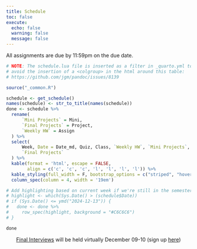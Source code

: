 ```yaml
---
title: Schedule
toc: false
execute:
  echo: false
  warning: false
  message: false
---
```


All assignments are due by 11:59pm on the due date.

```r
# NOTE: The schedule.lua file is inserted as a filter in _quarto.yml to 
# avoid the insertion of a <colgroup> in the html around this table: 
# https://github.com/jgm/pandoc/issues/8139

source("_common.R")

schedule <- get_schedule() 
names(schedule) <- str_to_title(names(schedule))
done <- schedule %>%
  rename(
      `Mini Projects` = Mini,
      `Final Projects` = Project,
      `Weekly HW` = Assign
  ) %>%
  select(
      Week, Date = Date_md, Quiz, Class, `Weekly HW`, `Mini Projects`,
      `Final Projects`
  ) %>%
  kable(format = 'html', escape = FALSE,
        align = c('c', 'c', 'c', 'l', 'l', 'l', 'l')) %>%
  kable_styling(full_width = F, bootstrap_options = c("striped", "hover")) %>%
  column_spec(column = 4, width = '19em') 

# Add highlighting based on current week if we're still in the semester
# highlight <- which(Sys.Date() > (schedule$Date))
# if (Sys.Date() <= ymd("2024-12-13")) {
#   done <- done %>%
#     row_spec(highlight, background = "#C6C6C6")
# }

done
```

<center>
[Final Interviews](./class/interviews.html) will be held virtually December 09-10 (sign up [here](https://jhelvy.appointlet.com/b/interview))
</center>
